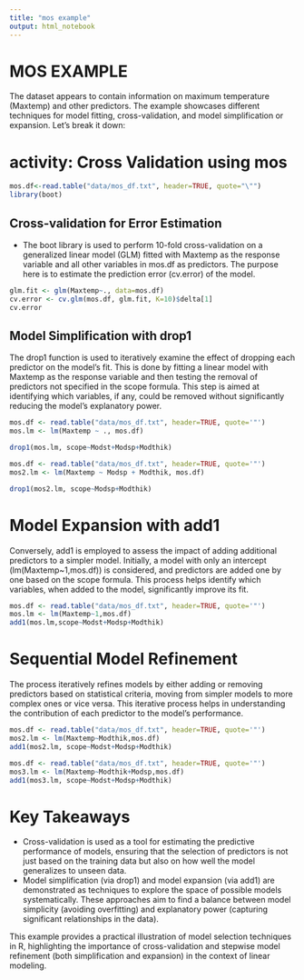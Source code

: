 ```yaml
---
title: "mos example"
output: html_notebook
---
```

# MOS EXAMPLE
The dataset appears to contain information on maximum temperature (Maxtemp) and other predictors. The example showcases different techniques for model fitting, cross-validation, and model simplification or expansion. Let's break it down:

# activity: Cross Validation using mos

```r
mos.df<-read.table("data/mos_df.txt", header=TRUE, quote="\"")
library(boot)
```

## Cross-validation for Error Estimation
- The boot library is used to perform 10-fold cross-validation on a generalized linear model (GLM) fitted with Maxtemp as the response variable and all other variables in mos.df as predictors. The purpose here is to estimate the prediction error (cv.error) of the model.

```r
glm.fit <- glm(Maxtemp~., data=mos.df)
cv.error <- cv.glm(mos.df, glm.fit, K=10)$delta[1]
cv.error
```

## Model Simplification with drop1
The drop1 function is used to iteratively examine the effect of dropping each predictor on the model's fit. This is done by fitting a linear model with Maxtemp as the response variable and then testing the removal of predictors not specified in the scope formula. This step is aimed at identifying which variables, if any, could be removed without significantly reducing the model's explanatory power.

```r
mos.df <- read.table("data/mos_df.txt", header=TRUE, quote='"')
mos.lm <- lm(Maxtemp ~ ., mos.df)

drop1(mos.lm, scope~Modst+Modsp+Modthik)
```


```r
mos.df <- read.table("data/mos_df.txt", header=TRUE, quote='"')
mos2.lm <- lm(Maxtemp ~ Modsp + Modthik, mos.df)

drop1(mos2.lm, scope~Modsp+Modthik)
```

# Model Expansion with add1
Conversely, add1 is employed to assess the impact of adding additional predictors to a simpler model. Initially, a model with only an intercept (lm(Maxtemp~1,mos.df)) is considered, and predictors are added one by one based on the scope formula. This process helps identify which variables, when added to the model, significantly improve its fit.

```r
mos.df <- read.table("data/mos_df.txt", header=TRUE, quote='"')
mos.lm <- lm(Maxtemp~1,mos.df)
add1(mos.lm,scope~Modst+Modsp+Modthik)
```

# Sequential Model Refinement
The process iteratively refines models by either adding or removing predictors based on statistical criteria, moving from simpler models to more complex ones or vice versa. This iterative process helps in understanding the contribution of each predictor to the model's performance.

```r
mos.df <- read.table("data/mos_df.txt", header=TRUE, quote='"')
mos2.lm <- lm(Maxtemp~Modthik,mos.df)
add1(mos2.lm, scope~Modst+Modsp+Modthik)
```



```r
mos.df <- read.table("data/mos_df.txt", header=TRUE, quote='"')
mos3.lm <- lm(Maxtemp~Modthik+Modsp,mos.df)
add1(mos3.lm, scope~Modst+Modsp+Modthik)
```

# Key Takeaways
- Cross-validation is used as a tool for estimating the predictive performance of models, ensuring that the selection of predictors is not just based on the training data but also on how well the model generalizes to unseen data.
- Model simplification (via drop1) and model expansion (via add1) are demonstrated as techniques to explore the space of possible models systematically. These approaches aim to find a balance between model simplicity (avoiding overfitting) and explanatory power (capturing significant relationships in the data).

This example provides a practical illustration of model selection techniques in R, highlighting the importance of cross-validation and stepwise model refinement (both simplification and expansion) in the context of linear modeling.
